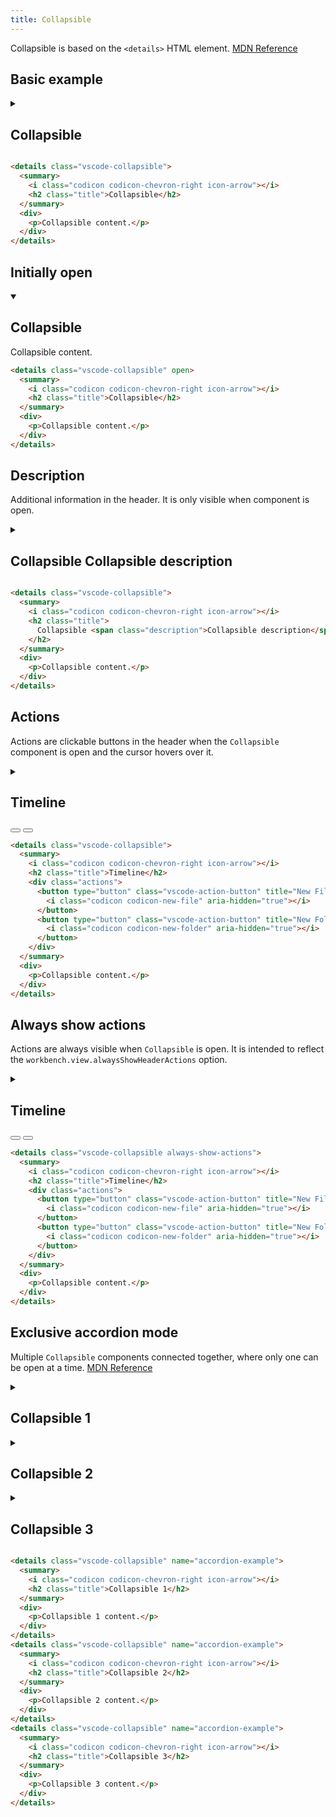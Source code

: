 ```yaml
---
title: Collapsible
---
```




<PageSwitcher />

Collapsible is based on the `<details>` HTML element. [MDN Reference](https://developer.mozilla.org/en-US/docs/Web/HTML/Element/details)

## Basic example

<VscodeDemo>
  <details class="vscode-collapsible">
    <summary>
      <i class="codicon codicon-chevron-right icon-arrow"></i>
      <h2 class="title">Collapsible</h2>
    </summary>
    <div>
      <p>Collapsible content.</p>
    </div>
  </details>
</VscodeDemo>

```html
<details class="vscode-collapsible">
  <summary>
    <i class="codicon codicon-chevron-right icon-arrow"></i>
    <h2 class="title">Collapsible</h2>
  </summary>
  <div>
    <p>Collapsible content.</p>
  </div>
</details>
```

## Initially open

<VscodeDemo>
  <details class="vscode-collapsible" open>
    <summary>
      <i class="codicon codicon-chevron-right icon-arrow"></i>
      <h2 class="title">Collapsible</h2>
    </summary>
    <div>
      <p>Collapsible content.</p>
    </div>
  </details>
</VscodeDemo>

```html "open"
<details class="vscode-collapsible" open>
  <summary>
    <i class="codicon codicon-chevron-right icon-arrow"></i>
    <h2 class="title">Collapsible</h2>
  </summary>
  <div>
    <p>Collapsible content.</p>
  </div>
</details>
```

## Description

Additional information in the header. It is only visible when component is open.

<VscodeDemo>
  <details class="vscode-collapsible">
    <summary>
      <i class="codicon codicon-chevron-right icon-arrow"></i>
      <h2 class="title">
        Collapsible <span class="description">Collapsible description</span>
      </h2>
    </summary>
    <div>
      <p>Collapsible content.</p>
    </div>
  </details>
</VscodeDemo>

```html "<span class="description">Collapsible description</span>"
<details class="vscode-collapsible">
  <summary>
    <i class="codicon codicon-chevron-right icon-arrow"></i>
    <h2 class="title">
      Collapsible <span class="description">Collapsible description</span>
    </h2>
  </summary>
  <div>
    <p>Collapsible content.</p>
  </div>
</details>
```

## Actions

Actions are clickable buttons in the header when the `Collapsible` component is open and the cursor hovers over it.

<VscodeDemo>
  <details class="vscode-collapsible">
    <summary>
      <i class="codicon codicon-chevron-right icon-arrow"></i>
      <h2 class="title">Timeline</h2>
      <div class="actions">
        <button type="button" class="vscode-action-button" title="New File">
          <i class="codicon codicon-new-file" aria-hidden="true"></i>
        </button>
        <button type="button" class="vscode-action-button" title="New Folder">
          <i class="codicon codicon-new-folder" aria-hidden="true"></i>
        </button>
      </div>
    </summary>
    <div>
      <p>Collapsible content.</p>
    </div>
  </details>
</VscodeDemo>

```html {5-12}
<details class="vscode-collapsible">
  <summary>
    <i class="codicon codicon-chevron-right icon-arrow"></i>
    <h2 class="title">Timeline</h2>
    <div class="actions">
      <button type="button" class="vscode-action-button" title="New File">
        <i class="codicon codicon-new-file" aria-hidden="true"></i>
      </button>
      <button type="button" class="vscode-action-button" title="New Folder">
        <i class="codicon codicon-new-folder" aria-hidden="true"></i>
      </button>
    </div>
  </summary>
  <div>
    <p>Collapsible content.</p>
  </div>
</details>
```

## Always show actions

Actions are always visible when `Collapsible` is open. It is intended to reflect the `workbench.view.alwaysShowHeaderActions` option.

<VscodeDemo>
  <details class="vscode-collapsible always-show-actions">
    <summary>
      <i class="codicon codicon-chevron-right icon-arrow"></i>
      <h2 class="title">Timeline</h2>
      <div class="actions">
        <button type="button" class="vscode-action-button" title="New File">
          <i class="codicon codicon-new-file" aria-hidden="true"></i>
        </button>
        <button type="button" class="vscode-action-button" title="New Folder">
          <i class="codicon codicon-new-folder" aria-hidden="true"></i>
        </button>
      </div>
    </summary>
    <div>
      <p>Collapsible content.</p>
    </div>
  </details>
</VscodeDemo>

```html "always-show-actions"
<details class="vscode-collapsible always-show-actions">
  <summary>
    <i class="codicon codicon-chevron-right icon-arrow"></i>
    <h2 class="title">Timeline</h2>
    <div class="actions">
      <button type="button" class="vscode-action-button" title="New File">
        <i class="codicon codicon-new-file" aria-hidden="true"></i>
      </button>
      <button type="button" class="vscode-action-button" title="New Folder">
        <i class="codicon codicon-new-folder" aria-hidden="true"></i>
      </button>
    </div>
  </summary>
  <div>
    <p>Collapsible content.</p>
  </div>
</details>
```

## Exclusive accordion mode

Multiple `Collapsible` components connected together, where only one can be open at a time. [MDN Reference](https://developer.mozilla.org/en-US/docs/Web/API/HTMLDetailsElement/name)

<VscodeDemo>
  <details class="vscode-collapsible" name="accordion-example">
    <summary>
      <i class="codicon codicon-chevron-right icon-arrow"></i>
      <h2 class="title">Collapsible 1</h2>
    </summary>
    <div>
      <p>Collapsible 1 content.</p>
    </div>
  </details>
  <details class="vscode-collapsible" name="accordion-example">
    <summary>
      <i class="codicon codicon-chevron-right icon-arrow"></i>
      <h2 class="title">Collapsible 2</h2>
    </summary>
    <div>
      <p>Collapsible 2 content.</p>
    </div>
  </details>
  <details class="vscode-collapsible" name="accordion-example">
    <summary>
      <i class="codicon codicon-chevron-right icon-arrow"></i>
      <h2 class="title">Collapsible 3</h2>
    </summary>
    <div>
      <p>Collapsible 3 content.</p>
    </div>
  </details>
</VscodeDemo>

```html "name="accordion-example""
<details class="vscode-collapsible" name="accordion-example">
  <summary>
    <i class="codicon codicon-chevron-right icon-arrow"></i>
    <h2 class="title">Collapsible 1</h2>
  </summary>
  <div>
    <p>Collapsible 1 content.</p>
  </div>
</details>
<details class="vscode-collapsible" name="accordion-example">
  <summary>
    <i class="codicon codicon-chevron-right icon-arrow"></i>
    <h2 class="title">Collapsible 2</h2>
  </summary>
  <div>
    <p>Collapsible 2 content.</p>
  </div>
</details>
<details class="vscode-collapsible" name="accordion-example">
  <summary>
    <i class="codicon codicon-chevron-right icon-arrow"></i>
    <h2 class="title">Collapsible 3</h2>
  </summary>
  <div>
    <p>Collapsible 3 content.</p>
  </div>
</details>
```
